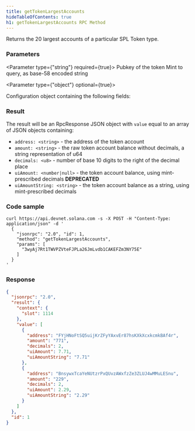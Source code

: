 ```yaml
---
title: getTokenLargestAccounts
hideTableOfContents: true
h1: getTokenLargestAccounts RPC Method
---
```


Returns the 20 largest accounts of a particular SPL Token type.

<DocSideBySide>

<DocLeftSide>

### Parameters

<Parameter type={"string"} required={true}>
  Pubkey of the token Mint to query, as base-58 encoded string
</Parameter>

<Parameter type={"object"} optional={true}>

Configuration object containing the following fields:

<Field
  name="commitment"
  type="string"
  optional={true}
  href="/docs/rpc/index.mdx#configuring-state-commitment"
/>

</Parameter>

### Result

The result will be an RpcResponse JSON object with `value` equal to an array of
JSON objects containing:

- `address: <string>` - the address of the token account
- `amount: <string>` - the raw token account balance without decimals, a string
  representation of u64
- `decimals: <u8>` - number of base 10 digits to the right of the decimal place
- `uiAmount: <number|null>` - the token account balance, using mint-prescribed
  decimals **DEPRECATED**
- `uiAmountString: <string>` - the token account balance as a string, using
  mint-prescribed decimals

</DocLeftSide>

<DocRightSide>

### Code sample

```shell
curl https://api.devnet.solana.com -s -X POST -H "Content-Type: application/json" -d '
  {
    "jsonrpc": "2.0", "id": 1,
    "method": "getTokenLargestAccounts",
    "params": [
      "3wyAj7Rt1TWVPZVteFJPLa26JmLvdb1CAKEFZm3NY75E"
    ]
  }
'
```

### Response

```json
{
  "jsonrpc": "2.0",
  "result": {
    "context": {
      "slot": 1114
    },
    "value": [
      {
        "address": "FYjHNoFtSQ5uijKrZFyYAxvEr87hsKXkXcxkcmkBAf4r",
        "amount": "771",
        "decimals": 2,
        "uiAmount": 7.71,
        "uiAmountString": "7.71"
      },
      {
        "address": "BnsywxTcaYeNUtzrPxQUvzAWxfzZe3ZLUJ4wMMuLESnu",
        "amount": "229",
        "decimals": 2,
        "uiAmount": 2.29,
        "uiAmountString": "2.29"
      }
    ]
  },
  "id": 1
}
```

</DocRightSide>
</DocSideBySide>
